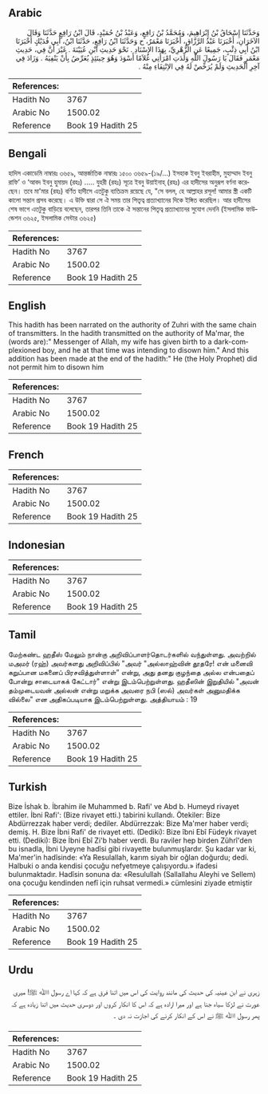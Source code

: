 ## Arabic


<div dir="rtl" lang="ar" style={{fontSize:'larger',backgroundColor:'#f8f9fa',padding:20}}>
وَحَدَّثَنَا إِسْحَاقُ بْنُ إِبْرَاهِيمَ، وَمُحَمَّدُ بْنُ رَافِعٍ، وَعَبْدُ بْنُ حُمَيْدٍ، قَالَ ابْنُ رَافِعٍ حَدَّثَنَا وَقَالَ الآخَرَانِ، أَخْبَرَنَا عَبْدُ الرَّزَّاقِ، أَخْبَرَنَا مَعْمَرٌ، ح وَحَدَّثَنَا ابْنُ رَافِعٍ، حَدَّثَنَا ابْنُ، أَبِي فُدَيْكٍ أَخْبَرَنَا ابْنُ أَبِي ذِئْبٍ، جَمِيعًا عَنِ الزُّهْرِيِّ، بِهَذَا الإِسْنَادِ ‏.‏ نَحْوَ حَدِيثِ ابْنِ عُيَيْنَةَ ‏.‏ غَيْرَ أَنَّ فِي، حَدِيثِ مَعْمَرٍ فَقَالَ يَا رَسُولَ اللَّهِ وَلَدَتِ امْرَأَتِي غُلاَمًا أَسْوَدَ وَهُوَ حِينَئِذٍ يُعَرِّضُ بِأَنْ يَنْفِيَهُ ‏.‏ وَزَادَ فِي آخِرِ الْحَدِيثِ وَلَمْ يُرَخِّصْ لَهُ فِي الاِنْتِفَاءِ مِنْهُ ‏.‏
</div>
<div style={{backgroundColor:'#f8f9fa',padding:20, marginBottom: 10}}><table> <thead> <tr> <th>References:</th> <th></th> </tr> </thead> <tbody><tr><td>Hadith No</td><td>3767</td></tr><tr><td>Arabic No</td><td>1500.02</td></tr><tr><td>Reference</td><td>Book 19 Hadith 25</td></tr></tbody></table></div>

## Bengali


<div dir="ltr" lang="bn" style={{fontSize:'larger',backgroundColor:'#f8f9fa',padding:20}}>
হাদিস একাডেমি নাম্বারঃ ৩৬৫৯, আন্তর্জাতিক নাম্বারঃ ১৫০০ ৩৬৫৯-(১৯/...) ইসহাক ইবনু ইবরাহীম, মুহাম্মাদ ইবনু রাফি’ ও ‘আবদ ইবনু হুমায়দ (রহঃ) ..... যুহরী (রহঃ) সূত্রে ইবনু উয়াইনাহ্ (রহঃ) এর হাদীসের অনুরূপ বর্ণনা করেছেন। তবে মা'মার (রহঃ) বর্ণিত হাদীসে এতটুকু ব্যতিক্রম রয়েছে যে, "সে বলল, হে আল্লাহর রসূল! আমার স্ত্রী একটি কালো সন্তান প্রসব করেছে। এ উক্তি দ্বারা সে ঐ সময় তার পিতৃত্ব প্রত্যাখ্যানের দিকে ইঙ্গিত করেছিল। আর হাদীসের শেষ ভাগে এতটুকু বাড়িয়ে বলেছেন, তারপর তিনি তাকে ঐ সন্তানের পিতৃত্ব প্রত্যাখ্যানের সুযোগ দেননি (ইসলামিক ফাউন্ডেশন ৩৬২৫, ইসলামিক সেন্টার ৩৬২৫)
</div>
<div style={{backgroundColor:'#f8f9fa',padding:20, marginBottom: 10}}><table> <thead> <tr> <th>References:</th> <th></th> </tr> </thead> <tbody><tr><td>Hadith No</td><td>3767</td></tr><tr><td>Arabic No</td><td>1500.02</td></tr><tr><td>Reference</td><td>Book 19 Hadith 25</td></tr></tbody></table></div>

## English


<div dir="ltr" lang="en" style={{fontSize:'larger',backgroundColor:'#f8f9fa',padding:20}}>
This hadith has been narrated on the authority of Zuhri with the same chain of transmitters. In the hadith transmitted on the authority of Ma'mar, the (words are):" Messenger of Allah, my wife has given birth to a dark-complexioned boy, and he at that time was intending to disown him." And this addition has been made at the end of the hadith:" He (the Holy Prophet) did not permit him to disown him
</div>
<div style={{backgroundColor:'#f8f9fa',padding:20, marginBottom: 10}}><table> <thead> <tr> <th>References:</th> <th></th> </tr> </thead> <tbody><tr><td>Hadith No</td><td>3767</td></tr><tr><td>Arabic No</td><td>1500.02</td></tr><tr><td>Reference</td><td>Book 19 Hadith 25</td></tr></tbody></table></div>

## French


<div dir="ltr" lang="fr" style={{fontSize:'larger',backgroundColor:'#f8f9fa',padding:20}}>

</div>
<div style={{backgroundColor:'#f8f9fa',padding:20, marginBottom: 10}}><table> <thead> <tr> <th>References:</th> <th></th> </tr> </thead> <tbody><tr><td>Hadith No</td><td>3767</td></tr><tr><td>Arabic No</td><td>1500.02</td></tr><tr><td>Reference</td><td>Book 19 Hadith 25</td></tr></tbody></table></div>

## Indonesian


<div dir="ltr" lang="id" style={{fontSize:'larger',backgroundColor:'#f8f9fa',padding:20}}>

</div>
<div style={{backgroundColor:'#f8f9fa',padding:20, marginBottom: 10}}><table> <thead> <tr> <th>References:</th> <th></th> </tr> </thead> <tbody><tr><td>Hadith No</td><td>3767</td></tr><tr><td>Arabic No</td><td>1500.02</td></tr><tr><td>Reference</td><td>Book 19 Hadith 25</td></tr></tbody></table></div>

## Tamil


<div dir="ltr" lang="ta" style={{fontSize:'larger',backgroundColor:'#f8f9fa',padding:20}}>
மேற்கண்ட ஹதீஸ் மேலும் நான்கு அறிவிப்பாளர்தொடர்களில் வந்துள்ளது. அவற்றில் மஅமர் (ரஹ்) அவர்களது அறிவிப்பில் "அவர் "அல்லாஹ்வின் தூதரே! என் மனைவி கறுப்பான மகனைப் பிரசவித்துள்ளாள்” என்று, அது தனது குழந்தை அல்ல என்பதைப் போன்று சாடையாகக் கேட்டார்" என்று இடம்பெற்றுள்ளது. ஹதீஸின் இறுதியில் "அவன் தம்முடையவன் அல்லன் என்று மறுக்க அவரை நபி (ஸல்) அவர்கள் அனுமதிக்க வில்லை" என அதிகப்படியாக இடம்பெற்றுள்ளது. அத்தியாயம் : 19
</div>
<div style={{backgroundColor:'#f8f9fa',padding:20, marginBottom: 10}}><table> <thead> <tr> <th>References:</th> <th></th> </tr> </thead> <tbody><tr><td>Hadith No</td><td>3767</td></tr><tr><td>Arabic No</td><td>1500.02</td></tr><tr><td>Reference</td><td>Book 19 Hadith 25</td></tr></tbody></table></div>

## Turkish


<div dir="ltr" lang="tr" style={{fontSize:'larger',backgroundColor:'#f8f9fa',padding:20}}>
Bize İshak b. İbrahim ile Muhammed b. Rafi' ve Abd b. Humeyd rivayet ettiler. İbni Rafi': (Bize rivayet etti.) tabirini kullandı. Ötekiler: Bize Abdürrezzak haber verdi; dediler. Abdürrezzak: Bize Ma'mer haber verdi; demiş. H. Bize İbni Rafi' de rivayet etti. (Dediki): Bize îbni Ebî Füdeyk rivayet etti. (Dediki): Bize İbni Ebî Zi'b haber verdi. Bu raviler hep birden Zührî'den bu isnadla, İbni Uyeyne hadîsi gibi rivayette bulunmuşlardır. Şu kadar var ki, Ma'mer'in hadîsinde: «Ya Resulallah, karım siyah bir oğlan doğurdu; dedi. Halbuki o anda kendisi çocuğu nefyetmeye çalışıyordu.» ifadesi bulunmaktadır. Hadîsin sonuna da: «Resulullah (Sallallahu Aleyhi ve Sellem) ona çocuğu kendinden nefî için ruhsat vermedi.» cümlesini ziyade etmiştir
</div>
<div style={{backgroundColor:'#f8f9fa',padding:20, marginBottom: 10}}><table> <thead> <tr> <th>References:</th> <th></th> </tr> </thead> <tbody><tr><td>Hadith No</td><td>3767</td></tr><tr><td>Arabic No</td><td>1500.02</td></tr><tr><td>Reference</td><td>Book 19 Hadith 25</td></tr></tbody></table></div>

## Urdu


<div dir="rtl" lang="ur" style={{fontSize:'larger',backgroundColor:'#f8f9fa',padding:20}}>
زہری نے ابن عینیہ کی حدیث کی مانند روایت کی اس میں اتنا فرق ہے کہ کہا اے رسول اﷲ ﷺ! میری عورت نے لڑکا سیاہ جنا ہے اور میرا ارادہ ہے کہ اس کا انکار کروں اور دوسری حدیث میں اتنا زیادہ ہے کہ پھر رسول اﷲ ﷺ نے اس کے انکار کرنے کی اجازت نہ دی ۔
</div>
<div style={{backgroundColor:'#f8f9fa',padding:20, marginBottom: 10}}><table> <thead> <tr> <th>References:</th> <th></th> </tr> </thead> <tbody><tr><td>Hadith No</td><td>3767</td></tr><tr><td>Arabic No</td><td>1500.02</td></tr><tr><td>Reference</td><td>Book 19 Hadith 25</td></tr></tbody></table></div>